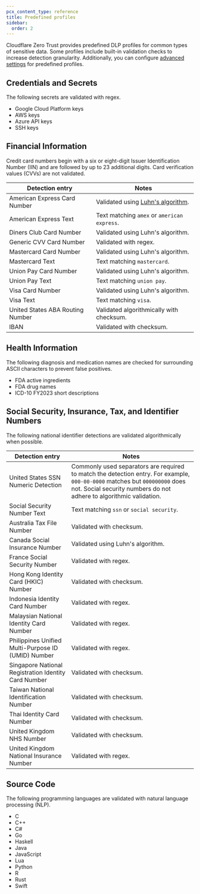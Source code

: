 ```yaml
---
pcx_content_type: reference
title: Predefined profiles
sidebar:
  order: 2
---
```



Cloudflare Zero Trust provides predefined DLP profiles for common types of sensitive data. Some profiles include built-in validation checks to increase detection granularity. Additionally, you can configure [advanced settings](/cloudflare-one/policies/data-loss-prevention/dlp-profiles/advanced-settings/) for predefined profiles.

## Credentials and Secrets

The following secrets are validated with regex.

- Google Cloud Platform keys
- AWS keys
- Azure API keys
- SSH keys

## Financial Information

<Render
	file="profile-all-plans"
	product="cloudflare-one/data-loss-prevention"
/>

Credit card numbers begin with a six or eight-digit Issuer Identification Number (IIN) and are followed by up to 23 additional digits. Card verification values (CVVs) are not validated.

| Detection entry                  | Notes                                                                             |
| -------------------------------- | --------------------------------------------------------------------------------- |
| American Express Card Number     | Validated using [Luhn's algorithm](https://en.wikipedia.org/wiki/Luhn_algorithm). |
| American Express Text            | Text matching `amex` or `american express`.                                       |
| Diners Club Card Number          | Validated using Luhn's algorithm.                                                 |
| Generic CVV Card Number          | Validated with regex.                                                             |
| Mastercard Card Number           | Validated using Luhn's algorithm.                                                 |
| Mastercard Text                  | Text matching `mastercard`.                                                       |
| Union Pay Card Number            | Validated using Luhn's algorithm.                                                 |
| Union Pay Text                   | Text matching `union pay`.                                                        |
| Visa Card Number                 | Validated using Luhn's algorithm.                                                 |
| Visa Text                        | Text matching `visa`.                                                             |
| United States ABA Routing Number | Validated algorithmically with checksum.                                          |
| IBAN                             | Validated with checksum.                                                          |

## Health Information

The following diagnosis and medication names are checked for surrounding ASCII characters to prevent false positives.

- FDA active ingredients
- FDA drug names
- ICD-10 FY2023 short descriptions

## Social Security, Insurance, Tax, and Identifier Numbers

<Render
	file="profile-all-plans"
	product="cloudflare-one/data-loss-prevention"
/>

The following national identifier detections are validated algorithmically when possible.

| Detection entry                                      | Notes                                                                                                                                                                                             |
| ---------------------------------------------------- | ------------------------------------------------------------------------------------------------------------------------------------------------------------------------------------------------- |
| United States SSN Numeric Detection                  | Commonly used separators are required to match the detection entry. For example, `000-00-0000` matches but `000000000` does not. Social security numbers do not adhere to algorithmic validation. |
| Social Security Number Text                          | Text matching `ssn` or `social security`.                                                                                                                                                         |
| Australia Tax File Number                            | Validated with checksum.                                                                                                                                                                          |
| Canada Social Insurance Number                       | Validated using Luhn's algorithm.                                                                                                                                                                 |
| France Social Security Number                        | Validated with regex.                                                                                                                                                                             |
| Hong Kong Identity Card (HKIC) Number                | Validated with checksum.                                                                                                                                                                          |
| Indonesia Identity Card Number                       | Validated with regex.                                                                                                                                                                             |
| Malaysian National Identity Card Number              | Validated with regex.                                                                                                                                                                             |
| Philippines Unified Multi-Purpose ID (UMID) Number   | Validated with regex.                                                                                                                                                                             |
| Singapore National Registration Identity Card Number | Validated with checksum.                                                                                                                                                                          |
| Taiwan National Identification Number                | Validated with checksum.                                                                                                                                                                          |
| Thai Identity Card Number                            | Validated with checksum.                                                                                                                                                                          |
| United Kingdom NHS Number                            | Validated with checksum.                                                                                                                                                                          |
| United Kingdom National Insurance Number             | Validated with regex.                                                                                                                                                                             |

## Source Code

The following programming languages are validated with natural language processing (NLP).

- C
- C++
- C#
- Go
- Haskell
- Java
- JavaScript
- Lua
- Python
- R
- Rust
- Swift
